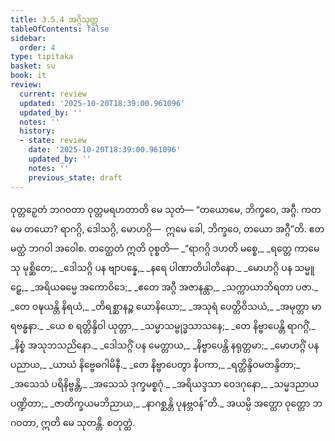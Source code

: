 ```yaml
---
title: 3.5.4 အဂ္ဂိသုတ္တ
tableOfContents: false
sidebar:
  order: 4
type: tipitaka
basket: su
book: it
review:
  current: review
  updated: '2025-10-20T18:39:00.961096'
  updated_by: ''
  notes: ''
  history:
  - state: review
    date: '2025-10-20T18:39:00.961096'
    updated_by: ''
    notes: ''
    previous_state: draft
---
```



<DynamicBreadcrumb />


<ReviewStatus review={frontmatter.review} showDetails={true} />

<HypothesisAnnotation frontmatter={frontmatter} />

<Division number="93" book="it" e="ch" v="18" p="257">

<Paragraph number="661" book="it">
ဝုတ္တဉှေတံ ဘဂဝတာ ဝုတ္တမရဟတာတိ မေ သုတံ—
</Paragraph>

<Paragraph number="662" book="it">
“တယောမေ, ဘိက္ခဝေ, အဂ္ဂီ. ကတမေ တယော? ရာဂဂ္ဂိ, ဒေါသဂ္ဂိ, မောဟဂ္ဂိ—  ဣမေ ခေါ, ဘိက္ခဝေ, တယော အဂ္ဂီ”တိ. ဧတမတ္ထံ ဘဂဝါ အဝေါစ. တတ္ထေတံ ဣတိ ဝုစ္စတိ—
</Paragraph>

<Paragraph number="663" type="verses" book="it">
_“ရာဂဂ္ဂိ ဒဟတိ မစ္စေ,_  
_ရတ္တေ ကာမေသု မုစ္ဆိတေ;_  
_ဒေါသဂ္ဂိ ပန ဗျာပန္နေ,_  
_နရေ ပါဏာတိပါတိနော._  

</Paragraph>

<Paragraph number="664" type="verses" book="it">
_မောဟဂ္ဂိ ပန သမ္မူဠှေ,_  
_အရိယဓမ္မေ အကောဝိဒေ;_  
_ဧတေ အဂ္ဂီ အဇာနန္တာ,_  
_သက္ကာယာဘိရတာ ပဇာ._  

</Paragraph>

<Paragraph number="665" type="verses" book="it">
_တေ ဝဍ္ဎယန္တိ နိရယံ,_  
_တိရစ္ဆာနဉ္စ ယောနိယော;_  
_အသုရံ ပေတ္တိဝိသယံ,_  
_အမုတ္တာ မာရဗန္ဓနာ._  

</Paragraph>

<Paragraph number="666" type="verses" book="it">
_ယေ စ ရတ္တိန္ဒိဝါ ယုတ္တာ,_  
_သမ္မာသမ္ဗုဒ္ဓသာသနေ;_  
_တေ နိဗ္ဗာပေန္တိ ရာဂဂ္ဂိံ,_  
_နိစ္စံ အသုဘသညိနော._  

</Paragraph>

<Paragraph number="667" type="verses" book="it">
_ဒေါသဂ္ဂိံ ပန မေတ္တာယ,_  
_နိဗ္ဗာပေန္တိ နရုတ္တမာ;_  
_မောဟဂ္ဂိံ ပန ပညာယ,_  
_ယာယံ နိဗ္ဗေဓဂါမိနီ._  

</Paragraph>

<Paragraph number="668" type="verses" book="it">
_တေ နိဗ္ဗာပေတွာ နိပကာ,_  
_ရတ္တိန္ဒိဝမတန္ဒိတာ;_  
_အသေသံ ပရိနိဗ္ဗန္တိ,_  
_အသေသံ ဒုက္ခမစ္စဂုံ._  

</Paragraph>

<Paragraph number="669" type="verses" book="it">
_အရိယဒ္ဒသာ ဝေဒဂုနော,_  
_သမ္မဒညာယ ပဏ္ဍိတာ;_  
_ဇာတိက္ခယမဘိညာယ,_  
_နာဂစ္ဆန္တိ ပုနဗ္ဘဝန်”တိ._  

</Paragraph>

<Paragraph number="670" book="it">
အယမ္ပိ အတ္ထော ဝုတ္တော ဘဂဝတာ, ဣတိ မေ သုတန္တိ.

</Paragraph>
</Division>

<Paragraph number="671" type="center" book="it">
စတုတ္ထံ.
</Paragraph>